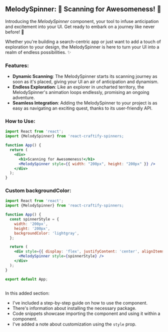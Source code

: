 
<Meta title="Spinners/MelodySpinner" component={MelodySpinner} />

## MelodySpinner: 🎵 Scanning for Awesomeness! 🌟

Introducing the *MelodySpinner* component, your tool to infuse anticipation and excitement into your UI. Get ready to embark on a journey like never before! 🚀

Whether you're building a search-centric app or just want to add a touch of exploration to your design, the MelodySpinner is here to turn your UI into a realm of endless possibilities. ✨

### Features:

- **Dynamic Scanning**: The MelodySpinner starts its scanning journey as soon as it's placed, giving your UI an air of anticipation and dynamism.
- **Endless Exploration**: Like an explorer in uncharted territory, the MelodySpinner's animation loops endlessly, promising an ongoing adventure.
- **Seamless Integration**: Adding the MelodySpinner to your project is as easy as navigating an exciting quest, thanks to its user-friendly API.

### How to Use:

```jsx
import React from 'react';
import {MelodySpinner} from 'react-craftify-spinners;  

function App() {
  return (
    <div>
      <h1>Scanning for Awesomeness!</h1>
      <MelodySpinner style={{ width: "200px", height: "200px" }} />
    </div>
  );
}

```

### Custom backgroundColor:

```jsx
import React from 'react';
import {MelodySpinner} from 'react-craftify-spinners;  

function App() {
  const spinnerStyle = {
    width: '200px',
    height: '200px',
    backgroundColor: 'lightgray', 
  };

  return (
    <div style={{ display: 'flex', justifyContent: 'center', alignItems: 'center', height: '100vh' }}>
      <MelodySpinner style={spinnerStyle} />
    </div>
  );
}

export default App;
 
```

 
In this added section:

- I've included a step-by-step guide on how to use the component.
- There's information about installing the necessary package.
- Code snippets showcase importing the component and using it within a component.
- I've added a note about customization using the `style` prop.

